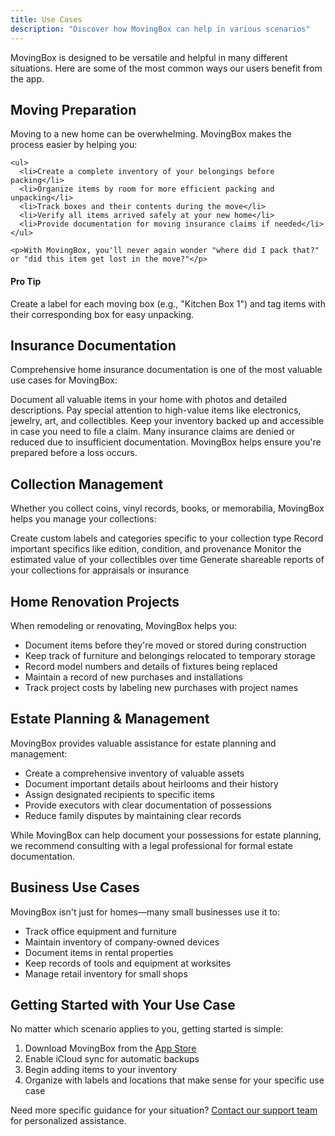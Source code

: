 ```yaml
---
title: Use Cases
description: "Discover how MovingBox can help in various scenarios"
---
```


MovingBox is designed to be versatile and helpful in many different situations. Here are some of the most common ways our users benefit from the app.

## Moving Preparation

<div className="grid grid-cols-3 gap-4">
  <div className="col-span-2">
    <p>Moving to a new home can be overwhelming. MovingBox makes the process easier by helping you:</p>
    
    <ul>
      <li>Create a complete inventory of your belongings before packing</li>
      <li>Organize items by room for more efficient packing and unpacking</li>
      <li>Track boxes and their contents during the move</li>
      <li>Verify all items arrived safely at your new home</li>
      <li>Provide documentation for moving insurance claims if needed</li>
    </ul>
    
    <p>With MovingBox, you'll never again wonder "where did I pack that?" or "did this item get lost in the move?"</p>
  </div>
  <div className="bg-gray-100 dark:bg-gray-800 p-4 rounded-md">
    <h4 className="mb-2 font-bold">Pro Tip</h4>
    <p>Create a label for each moving box (e.g., "Kitchen Box 1") and tag items with their corresponding box for easy unpacking.</p>
  </div>
</div>

## Insurance Documentation

Comprehensive home insurance documentation is one of the most valuable use cases for MovingBox:

<Steps>
  <Step title="Create Your Inventory">
    Document all valuable items in your home with photos and detailed descriptions.
  </Step>
  
  <Step title="Record Valuables">
    Pay special attention to high-value items like electronics, jewelry, art, and collectibles.
  </Step>
  
  <Step title="Store Securely">
    Keep your inventory backed up and accessible in case you need to file a claim.
  </Step>
</Steps>

<Warning>
  Many insurance claims are denied or reduced due to insufficient documentation. MovingBox helps ensure you're prepared before a loss occurs.
</Warning>

## Collection Management

Whether you collect coins, vinyl records, books, or memorabilia, MovingBox helps you manage your collections:

<CardGroup cols={2}>
  <Card title="Organize Collections" icon="folder-tree">
    Create custom labels and categories specific to your collection type
  </Card>
  <Card title="Document Details" icon="magnifying-glass">
    Record important specifics like edition, condition, and provenance
  </Card>
  <Card title="Track Value" icon="chart-line">
    Monitor the estimated value of your collectibles over time
  </Card>
  <Card title="Share Collections" icon="share-nodes">
    Generate shareable reports of your collections for appraisals or insurance
  </Card>
</CardGroup>

## Home Renovation Projects

When remodeling or renovating, MovingBox helps you:

- Document items before they're moved or stored during construction
- Keep track of furniture and belongings relocated to temporary storage
- Record model numbers and details of fixtures being replaced
- Maintain a record of new purchases and installations
- Track project costs by labeling new purchases with project names

## Estate Planning & Management

MovingBox provides valuable assistance for estate planning and management:

- Create a comprehensive inventory of valuable assets
- Document important details about heirlooms and their history
- Assign designated recipients to specific items
- Provide executors with clear documentation of possessions
- Reduce family disputes by maintaining clear records

<Note>
  While MovingBox can help document your possessions for estate planning, we recommend consulting with a legal professional for formal estate documentation.
</Note>

## Business Use Cases

MovingBox isn't just for homes—many small businesses use it to:

- Track office equipment and furniture
- Maintain inventory of company-owned devices
- Document items in rental properties
- Keep records of tools and equipment at worksites
- Manage retail inventory for small shops

## Getting Started with Your Use Case

No matter which scenario applies to you, getting started is simple:

1. Download MovingBox from the [App Store](https://apps.apple.com/us/app/movingbox-ai/id6742755218)
2. Enable iCloud sync for automatic backups
3. Begin adding items to your inventory
4. Organize with labels and locations that make sense for your specific use case

Need more specific guidance for your situation? [Contact our support team](/03-support/getting-help) for personalized assistance.